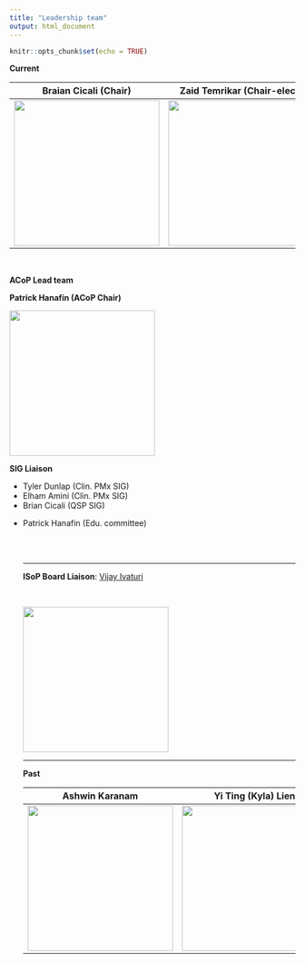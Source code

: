 ```yaml
---
title: "Leadership team"
output: html_document
---
```


```r
knitr::opts_chunk$set(echo = TRUE)
```
**Current**

__Braian Cicali (Chair)__ | __Zaid Temrikar (Chair-elect)__ | __Jiawei Zhou (Secretary)__
:-----------------:|:-----------------:|:-----------------:
<img src="./member/BrianCicali_web.jpg" width="256" height="256"  /> | <img src="./member/Zaid Temrikar_webiste.jpg" width="256" height="256" /> | <img src="./member/JW Zhou_website.jpg" width="256" height="256" />

<br> 

**ACoP Lead team**

__Patrick Hanafin (ACoP Chair)__ 

<img src="./member/patrickHanafin_website.jpg" width="256" height="256" />


**SIG Liaison**

<ul>

  <li> Tyler Dunlap (Clin. PMx SIG) 
  <li> Elham Amini (Clin. PMx SIG) 
  <li>  Brian Cicali (QSP SIG) 
  <li> Patrick Hanafin (Edu. committee) 
  


<br>
<br>

------------------

__ISoP Board Liaison__: <a href="mailto:vivaturi@rx.umaryland.edu>"> Vijay Ivaturi </a> 

<br>

<img src="./member/Vijay Ivaturi-1.jpg" width="256" height="256" />


------------------

**Past**

__Ashwin Karanam__ | __Yi Ting (Kyla) Lien__ | __Patric Hanafin__ | __Braian Cicali__
:-----------------:|:-----------------:|:-----------------:|:-----------------:
<img src="./member/Karanam.jpg" width="256" height="256" /> | <img
src="./member/Yi Ting Lien_website.png" width="256" height="256"  /> | <img
src="./member/patrickHanafin_website.jpg" width="256" height="256" /> | <img
src="./member/BrianCicali_web.jpg" width="256" height="256"  />




